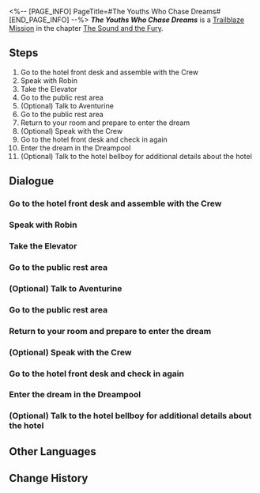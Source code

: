 <%-- [PAGE_INFO]
PageTitle=#The Youths Who Chase Dreams#
[END_PAGE_INFO] --%>
{{Stub|Dialogue.}}
{{Mission Infobox
|id            = 1030201
|title         = 
|image         = {{subst:void|<!--$UPLOAD:<<SpriteOutput/Chronicle/1030201_f.png>-<Mission The Youths Who Chase Dreams Stelle.png>-<Fate's Atlas Images>>-->}}{{subst:void|<!--$UPLOAD:<<SpriteOutput/Chronicle/1030201_m.png>-<Mission The Youths Who Chase Dreams Caelus.png>-<Fate's Atlas Images>>-->}}
<gallery>
Mission The Youths Who Chase Dreams Stelle.png|Stelle
Mission The Youths Who Chase Dreams Caelus.png|Caelus
</gallery>
|type          = Trailblaze
|event_name    = 
|chapter       = The Sound and the Fury
|requirements  = [[Trailblaze Mission]] ''[[Long Day's Journey Into Night]]'' completed
|summary       = You encountered a series of mysterious events and eventually entered the Dreamscape, with your destination being a realm called the Golden Hour.
|characters    = March 7th; Trailblazer
|startLocation = [[Penacony]] - [[The Reverie (Reality)]]
|world         = Penacony
|area          = The Reverie (Reality)
|prev          = Long Day's Journey Into Night
|next          = Sleepless Night
|rewards       = Trailblaze EXP*800; Stellar Jade*100; Traveler's Guide*8; Refined Aether*6; Lost Crystal*6; "Realitätsprinzip"*1 { text = "Realitätsprinzip" }; Credit*80,000
}}
'''''The Youths Who Chase Dreams''''' is a [[Trailblaze Mission]] in the chapter [[The Sound and the Fury]].

==Steps==
# Go to the hotel front desk and assemble with the Crew
# Speak with Robin
# Take the Elevator
# Go to the public rest area
# (Optional) Talk to Aventurine
# Go to the public rest area
# Return to your room and prepare to enter the dream
# (Optional) Speak with the Crew
# Go to the hotel front desk and check in again
# Enter the dream in the Dreampool
# (Optional) Talk to the hotel bellboy for additional details about the hotel

<!--
==Gameplay Notes==

--><!--
==Trial Character==

-->
==Dialogue==
{{Stub Dialogue}}
===Go to the hotel front desk and assemble with the Crew===
{{Mission Description|type=trailblaze|location=<!--to be added-->|After endless immigration declarations and over a dozen inspections of varying intensity (though it sounds like a quick process, you have been through all of this before and know better), you and March 7th finally arrive at the lobby of the magnificent Reverie hotel.<br />March 7th cannot control her excitement and rushed to the reception desk... You should probably stay close to her.}}
{{Dialogue Start}}
:{{tx}}
{{Dialogue End}}

===Speak with Robin===
{{Mission Description|type=trailblaze|location=The Reverie (Reality)|update|Though there were a few complications that made the checking in process a pain, Sunday, the most handsome man in Penacony, and the universally-renowned singer Robin were able to resolve any misunderstandings in time and prevent a further escalation.<br />Robin seems to have something to talk to you about. See what she has to say.}}
{{Dialogue Start}}
:{{tx}}
{{Dialogue End}}

===Take the Elevator===
{{Mission Description|type=trailblaze|location=<!--to be added-->|update|You collect your Dreamscape Pass from Miss Alley, which means that the lengthy check-in process is finally coming to an end.<br />Now, you are only one step from entering your dreams. Take the elevator and head to your guest room.}}
{{Dialogue Start}}
:{{tx}}
{{Dialogue End}}

===Go to the public rest area===
{{Mission Description|type=trailblaze|location=The Reverie (Reality)|update|You collect your Dreamscape Pass from Miss Alley, which means that the lengthy check-in process is finally coming to an end.<br />Now, you are only one step from entering your dreams. Pass down the corridor and head to the public rest area.}}
{{Dialogue Start}}
:{{tx}}
{{Dialogue End}}

===(Optional) Talk to Aventurine===
{{Dialogue Start}}
:{{tx}}
{{Dialogue End}}

===Go to the public rest area===
{{Dialogue Start}}
:{{tx}}
{{Dialogue End}}

===Return to your room and prepare to enter the dream===
{{Mission Description|type=trailblaze|location=The Reverie (Reality)|update|In the public rest area, Himeko expresses concern about the strange appearance of the invitation, but she said that the most important thing right now is to "enjoy a pleasant vacation."<br />Now, it is finally time to enter the dream... But you can speak with your companions beforehand if you like.}}
{{Dialogue Start}}
:{{tx}}
{{Dialogue End}}

===(Optional) Speak with the Crew===
{{Dialogue Start}}
:{{tx}}
{{Dialogue End}}

===Go to the hotel front desk and check in again===
{{Mission Description|type=trailblaze|location=The Reverie (Reality)|update|Sunday and Robin assured the Crew in the name of "The Family"... Honestly, was such a small matter worth all of that fuss?<br />Either way, their pleasant attitudes at least showed that the service in this hotel was a cut above. The Crew should have no trouble enjoying their holiday here.<br />As the storm has settled, it's time to retry the check-in process with Miss Alley... Hopefully, things go smoothly this time.}}
{{Dialogue Start}}
:{{tx}}
{{Dialogue End}}

===Enter the dream in the Dreampool===
{{Mission Description|type=trailblaze|location=<!--to be added-->|update|You have finally made it through the series of mysterious encounters standing between you and entering the dream. Congratulations!<br />Now you just need to enter the Dreampool in the center of your room and operate it according to the instructions, and you'll be dreaming in no time.}}
{{Dialogue Start}}
:{{tx}}
{{Dialogue End}}

===(Optional) Talk to the hotel bellboy for additional details about the hotel===
{{Dialogue Start}}
:{{tx}}
{{Dialogue End}}

==Other Languages==
{{Other Languages
|en   = The Youths Who Chase Dreams
|zhs  = 那些逐梦的年轻人
|zht  = 那些逐夢的年輕人
|ja   = 夢を追う若人たちよ
|ko   = 꿈을 좇는 젊은이들
|es   = Los jóvenes soñadores
|fr   = Jeunes chasseurs de rêves
|ru   = В погоне за мечтой
|th   = หนุ่มสาวนักล่าฝัน
|vi   = Những Người Trẻ Tuổi Tìm Mộng
|de   = Die traumjagende Jugend
|id   = Anak-Anak Muda Pengejar Mimpi Itu
|pt   = Os Jovens Que Perseguem Sonhos
}}

==Change History==
{{Change History|2.0}}

